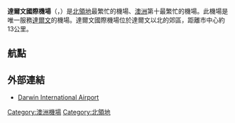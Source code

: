 {{Airport infobox
| box-width        = 35%
| airport_name     = 達爾文國際機場
| nativename       = {{lang|en|Darwin International Airport}}
| photo            = Darwin 6398.jpg
| photosize        = 250px
| caption          =
| type             = 民用、軍用
| run by           = 
| opened           = 1919年
| closed           = 
| city             = [[达尔文_(澳大利亚)|達爾文]]
| location         =
| distance_to_city = {{convert|13|km|mi}}
| hub              =
| elevation        = {{convert|103|ft|m}}
| website          = [http://www.darwin-airport.com.au www.darwin-airport.com.au]
| IATA             = DRW
| ICAO             = YPDN
| coordinates      = {{Coord|12|24|53|S|130|52|36|E|type:airport_region:AU-NT|display=inline,title}}
| runway1_heading  = 11/29
| runway1_feet     = 11,004
| runway1_meter    = 3,354
| runway1_surface  = [[瀝青|瀝青]]
| runway2_heading  = 18/36
| runway2_feet     = 5,000
| runway2_meter    = 1,524
| runway2_surface  = 瀝青
| stat_year        = 2007
| stat_passenger   = 1,813,000
| footnotes        = 來源：NTArports Annual Report 2007 - 2008<sup>[http://www.ntairports.com.au/Portals/0/ADG%20Annual%20Report%202007-2008.pdf]</sup>
}}
'''達爾文國際機場'''（{{lang-en|'''Darwin International Airport'''}}，{{Airport codes|DRW|YPDN}}）是[[北領地|北領地]]最繁忙的機場、[[澳洲|澳洲]]第十最繁忙的機場。此機場是唯一服務[[达尔文_(澳大利亚)|達爾文]]的機場。達爾文國際機場位於達爾文以北的郊區，距離市中心約13公里。

== 航點 ==
{{Airport-dest-list
|{{flagicon|AUS}} [[澳洲航空|澳洲航空]] | [[悉尼机场|悉尼]]、[[墨尔本机场|墨爾本]]、[[布里斯班机场|布里斯班]]、[[阿德莱德机场|阿德萊德]]、[[珀斯机场|珀斯]]、[[凯恩斯机场|開恩茲]]、[[爱丽斯泉机场|愛麗斯泉]]<br>'''國際：'''[[尼古勞·洛巴托總統國際機場|帝力]] 
|{{flagicon|AUS}} [[捷星航空|捷星航空]] | [[悉尼机场|悉尼]]、[[墨尔本机场|墨爾本]]、[[布里斯班机场|布里斯班]]、[[凯恩斯机场|開恩茲]]、[[阿德莱德机场|阿德萊德]]<br>'''國際：'''[[伍拉·賴國際機場|巴厘島]]
|{{flagicon|AUS}} [[維珍澳洲航空|維珍澳洲航空]] | [[悉尼机场|悉尼]]、[[墨尔本机场|墨爾本]]、[[布里斯班机场|布里斯班]]、[[爱丽斯泉机场|愛麗斯泉]]、[[珀斯机场|珀斯]]、[[阿德莱德机场|阿德萊德]]<br>'''國際：'''[[伍拉·賴國際機場|巴厘島]]
|{{flagicon|AUS}} [[北航空|北航空]] | [[爱丽斯泉机场|愛麗斯泉]]、{{tsl|en| Broome International Airport|布鲁姆国际机场|布鲁姆}}、[[凯恩斯机场|凯恩斯]]、{{tsl|en| Elcho Island Airport|埃尔科岛机场|埃尔科岛}}、{{tsl|en| Groote Eylandt Airport||Groote Eylandt}}、{{tsl|en| Gove Airport|戈夫机场|戈夫}}、{{tsl|en| RAAF Base Tindal||凯瑟琳}}、{{tsl|en| East Kimberley Regional Airport||库努纳拉}}、{{tsl|en| Maningrida Airport|马宁里达机场|马宁里达}}、{{tsl|en| McArthur River Mine Airport||McArthur River Mine}}、{{tsl|en| Milingimbi Airport|米林金比机场|米林金比}}、[[珀斯机场|珀斯]]、{{tsl|en| Port Keats Airfield||Wadeye}}、{{tsl|en| Tennant Creek Airport|滕南特克里克机场|滕南特克里克}}、{{tsl|en| The Granites Airport||The Granites}}、[[汤斯维尔|汤斯维尔]] 
|{{flagicon|AUS}} Fly Tiwi | {{tsl|en| Lake Evella Airport||Gapuwiyak}}、{{tsl|en| Snake Bay Airport||Milikapiti}}、{{tsl|en| Croker Island Airport|克罗克岛机场|克罗克岛}}、{{tsl|en| Bathurst Island Airport||努尤}}、{{tsl|en| Garden Point Airport||Pirlangimpi}}、{{tsl|en| Ramingining Airport||Ramingining}}、{{tsl|en| Tennant Creek Airport|滕南特克里克机场|滕南特克里克}}、{{tsl|en| South Goulburn Island Airport||Warruwi}}
|{{nowrap|{{flagicon|AUS}} Alliance Airlines}} | {{tsl|en| The Granites Airport||The Granites}}
|{{flagicon|SIN}} [[捷星亞洲航空|捷星亞洲航空]] | [[新加坡樟宜机场|新加坡]] 
|{{flagicon|SIN}} [[胜安航空|胜安航空]] | [[新加坡樟宜机场|新加坡]] 
|{{flagicon|CHN}} [[東海航空|東海航空]] | [[深圳寶安国际机场|深圳]] 
}}

== 外部連結 ==
* [http://www.darwinairport.com.au/ Darwin International Airport] {{Wayback|url=http://www.darwinairport.com.au/ |date=20210501145839 }}{{en}}
{{commons category|Darwin International Airport}}

[[Category:澳洲機場|Category:澳洲機場]]
[[Category:北領地|Category:北領地]]